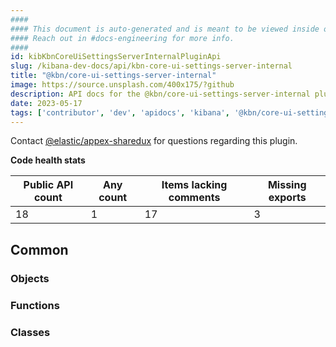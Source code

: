 ```yaml
---
####
#### This document is auto-generated and is meant to be viewed inside our experimental, new docs system.
#### Reach out in #docs-engineering for more info.
####
id: kibKbnCoreUiSettingsServerInternalPluginApi
slug: /kibana-dev-docs/api/kbn-core-ui-settings-server-internal
title: "@kbn/core-ui-settings-server-internal"
image: https://source.unsplash.com/400x175/?github
description: API docs for the @kbn/core-ui-settings-server-internal plugin
date: 2023-05-17
tags: ['contributor', 'dev', 'apidocs', 'kibana', '@kbn/core-ui-settings-server-internal']
---
```




Contact [@elastic/appex-sharedux](https://github.com/orgs/elastic/teams/appex-sharedux) for questions regarding this plugin.

**Code health stats**

| Public API count  | Any count | Items lacking comments | Missing exports |
|-------------------|-----------|------------------------|-----------------|
| 18 | 1 | 17 | 3 |

## Common

### Objects
<DocDefinitionList data={kbnCoreUiSettingsServerInternalObj.common.objects}/>

### Functions
<DocDefinitionList data={kbnCoreUiSettingsServerInternalObj.common.functions}/>

### Classes
<DocDefinitionList data={kbnCoreUiSettingsServerInternalObj.common.classes}/>

